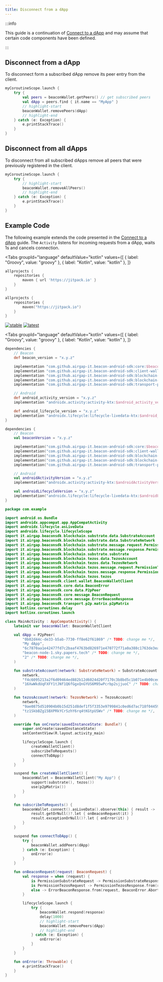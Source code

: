 ```yaml
---
title: Disconnect from a dApp
---
```



<TOCInline toc={toc} />

:::info

This guide is a continuation of [Connect to a dApp](connect-to-dapp) and may assume that certain code components have been defined.

:::

## Disconnect from a dApp

To disconnect form a subscribed dApp remove its peer entry from the client.

```kotlin
myCoroutineScope.launch {
    try {
        val peers = beaconWallet.getPeers() // get subscribed peers
        val dApp = peers.find { it.name == "MyApp" }
        // highlight-start
        beaconWallet.removePeers(dApp)
        // highlight-end
    } catch (e: Exception) {
        e.printStackTrace()
    }
}
```

## Disconnect from all dApps

To disconnect from all subscribed dApps remove all peers that were previously registered in the client.

```kotlin
myCoroutineScope.launch {
    try {
        // highlight-start
        beaconWallet.removeAllPeers()
        // highlight-end
    } catch (e: Exception) {
        e.printStackTrace()
    }
}
```

## Example Code

The following example extends the code presented in the [Connect to a dApp](connect-to-dapp#ExampleCode) guide. The `Activity` listens for incoming requests from a dApp, waits 1s and cancels connection.

<Tabs
  groupId="language"
  defaultValue="kotlin"
  values={[
    { label: "Groovy", value: "groovy" },
    { label: "Kotlin", value: "kotlin" },
  ]}
>

<TabItem value="groovy">

```groovy title="build.gradle"
allprojects {
    repositories {
        maven { url 'https://jitpack.io' }
    }
}
```

</TabItem>

<TabItem value="kotlin">

```kotlin title="build.gradle.kts"
allprojects {
    repositories {
        maven("https://jitpack.io")
    }
}
```

</TabItem>

</Tabs>

[![stable](https://img.shields.io/github/v/tag/airgap-it/beacon-android-sdk?label=stable&sort=semver)](https://github.com/airgap-it/beacon-android-sdk)
[![latest](https://img.shields.io/github/v/tag/airgap-it/beacon-android-sdk?color=orange&include_prereleases&label=latest)](https://github.com/airgap-it/beacon-android-sdk)

<Tabs
  groupId="language"
  defaultValue="kotlin"
  values={[
    { label: "Groovy", value: "groovy" },
    { label: "Kotlin", value: "kotlin" },
  ]}
>

<TabItem value="groovy">

```groovy title="app/build.gradle"
dependencies {
    // Beacon
    def beacon_version = "x.y.z"

    implementation "com.github.airgap-it.beacon-android-sdk:core:$beacon_version"
    implementation "com.github.airgap-it.beacon-android-sdk:client-wallet:$beacon_version"
    implementation "com.github.airgap-it.beacon-android-sdk:blockchain-substrate:$beacon_version"
    implementation "com.github.airgap-it.beacon-android-sdk:blockchain-tezos:$beacon_version"
    implementation "com.github.airgap-it.beacon-android-sdk:transport-p2p-matrix:$beacon_version"

    // Android
    def android_activity_version = "x.y.z"
    implementation "androidx.activity:activity-ktx:$android_activity_version"

    def android_lifecycle_version = "x.y.z"
    implementation "androidx.lifecycle:lifecycle-livedata-ktx:$android_lifecycle_version"
}
```

</TabItem>

<TabItem value="kotlin">

```kotlin title="app/build.gradle.kts"
dependencies {
    // Beacon
    val beaconVersion = "x.y.z"

    implementation("com.github.airgap-it.beacon-android-sdk:core:$beaconVersion")
    implementation("com.github.airgap-it.beacon-android-sdk:client-wallet:$beaconVersion")
    implementation("com.github.airgap-it.beacon-android-sdk:blockchain-substrate:$beaconVersion")
    implementation("com.github.airgap-it.beacon-android-sdk:blockchain-tezos:$beaconVersion")
    implementation("com.github.airgap-it.beacon-android-sdk:transport-p2p-matrix:$beaconVersion")

    // Android
    val androidActivityVersion = "x.y.z"
    implementation("androidx.activity:activity-ktx:$androidActivityVersion")

    val androidLifecycleVersion = "x.y.z"
    implementation("androidx.lifecycle:lifecycle-livedata-ktx:$androidLifecycleVersion")
}
```

</TabItem>

</Tabs>

```kotlin title="app/src/main/java/com/example/MainActivity.kt"
package com.example

import android.os.Bundle
import androidx.appcompat.app.AppCompatActivity
import androidx.lifecycle.asLiveData
import androidx.lifecycle.lifecycleScope
import it.airgap.beaconsdk.blockchain.substrate.data.SubstrateAccount
import it.airgap.beaconsdk.blockchain.substrate.data.SubstrateNetwork
import it.airgap.beaconsdk.blockchain.substrate.message.request.PermissionSubstrateRequest
import it.airgap.beaconsdk.blockchain.substrate.message.response.PermissionSubstrateResponse
import it.airgap.beaconsdk.blockchain.substrate.substrate
import it.airgap.beaconsdk.blockchain.tezos.data.TezosAccount
import it.airgap.beaconsdk.blockchain.tezos.data.TezosNetwork
import it.airgap.beaconsdk.blockchain.tezos.message.request.PermissionTezosRequest
import it.airgap.beaconsdk.blockchain.tezos.message.response.PermissionTezosResponse
import it.airgap.beaconsdk.blockchain.tezos.tezos
import it.airgap.beaconsdk.client.wallet.BeaconWalletClient
import it.airgap.beaconsdk.core.data.BeaconError
import it.airgap.beaconsdk.core.data.P2pPeer
import it.airgap.beaconsdk.core.message.BeaconRequest
import it.airgap.beaconsdk.core.message.ErrorBeaconResponse
import it.airgap.beaconsdk.transport.p2p.matrix.p2pMatrix
import kotlinx.coroutines.delay
import kotlinx.coroutines.launch

class MainActivity : AppCompatActivity() {
    lateinit var beaconWallet: BeaconWalletClient

    val dApp = P2pPeer(
        "0b02d44c-de33-b5ab-7730-ff8e62f61869" /* TODO: change me */,
        "My dApp",
        "6c7870aa1e42477fd7c2baaf4763bd826971e470772f71a0a388c1763de3ea1e" /* TODO: change me */,
        "beacon-node-1.sky.papers.tech" /* TODO: change me */,
        "2" /* TODO: change me */,
    )

    fun substrateAccount(network: SubstrateNetwork) = SubstrateAccount(
        network,
        "f4c6095213a2f6d09464ed882b12d6024d20f7170c3b8bd5c1b071e4b00ced72" /* TODO: change me */,
        "16XwWkdUqFXFY1tJNf1Q6fGgxQnGYUS6M95wPcrbp2sjjuoC" /* TODO: change me */,
    )

    fun tezosAccount(network: TezosNetwork) = TezosAccount(
        network,
        "9ae0875d510904b0b15d251d8def1f5f3353e9799841c0ed6d7ac718f04459a0" /* TODO: change me */,
        "tz1SkbBZg15BXPRkYCrSzhY6rq4tKGtpUSWv" /* TODO: change me */,
    )

    override fun onCreate(savedInstanceState: Bundle?) {
        super.onCreate(savedInstanceState)
        setContentView(R.layout.activity_main)

        lifecycleScope.launch {
            createWalletClient()
            subscribeToRequests()
            connectToDApp()
        }
    }

    suspend fun createWalletClient() {
        beaconWallet = BeaconWalletClient("My App") {
            support(substrate(), tezos())
            use(p2pMatrix())
        }
    }

    fun subscribeToRequests() {
        beaconWallet.connect().asLiveData().observe(this) { result ->
            result.getOrNull()?.let { onBeaconRequest(it) }
            result.exceptionOrNull()?.let { onError(it) }
        }
    }

    suspend fun connectToDApp() {
        try {
            beaconWallet.addPeers(dApp)
        } catch (e: Exception) {
            onError(e)
        }
    }

    fun onBeaconRequest(request: BeaconRequest) {
        val response = when (request) {
            is PermissionSubstrateRequest -> PermissionSubstrateResponse.from(request, request.networks.map { substrateAccount(it) })
            is PermissionTezosRequest -> PermissionTezosResponse.from(request, tezosAccount(request.network))
            else -> ErrorBeaconResponse.from(request, BeaconError.Aborted)
        }

        lifecycleScope.launch {
            try {
                beaconWallet.respond(response)
                delay(1000)
                // highlight-start
                beaconWallet.removePeers(dApp)
                // highlight-end
            } catch (e: Exception) {
                onError(e)
            }
        }
    }

    fun onError(e: Throwable) {
        e.printStackTrace()
    }
}
```
